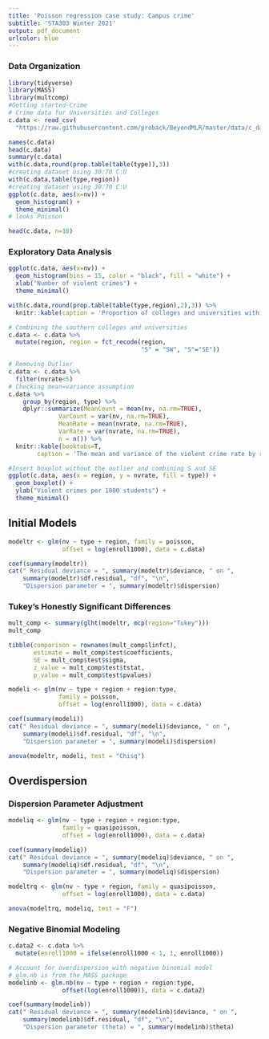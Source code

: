```yaml
---
title: 'Poisson regression case study: Campus crime'
subtitle: 'STA303 Winter 2021'
output: pdf_document
urlcolor: blue
---
```


### Data Organization

```r
library(tidyverse)
library(MASS)
library(multcomp)
#Getting started-Crime
# Crime data for Universities and Colleges
c.data <- read_csv(
  "https://raw.githubusercontent.com/proback/BeyondMLR/master/data/c_data.csv")

names(c.data)
head(c.data)
summary(c.data)
with(c.data,round(prop.table(table(type)),3)) 
#creating dataset using 30:70 C:U
with(c.data,table(type,region)) 
#creating dataset using 30:70 C:U
ggplot(c.data, aes(x=nv)) + 
  geom_histogram() +
  theme_minimal()
# looks Poisson
```

```r
head(c.data, n=10)
```

### Exploratory Data Analysis

```r
ggplot(c.data, aes(x=nv)) + 
  geom_histogram(bins = 15, color = "black", fill = "white") +
  xlab("Number of violent crimes") +
  theme_minimal()
```


```r
with(c.data,round(prop.table(table(type,region),2),3)) %>% 
  knitr::kable(caption = 'Proportion of colleges and universities within region in the campus crime data set.')
```


```r
# Combining the southern colleges and universities
c.data <- c.data %>%
  mutate(region, region = fct_recode(region, 
                                     "S" = "SW", "S"="SE"))
```

```r
# Removing Outlier
c.data <- c.data %>% 
  filter(nvrate<5)
# Checking mean=variance assumption 
c.data %>%
    group_by(region, type) %>%
    dplyr::summarize(MeanCount = mean(nv, na.rm=TRUE),
              VarCount = var(nv, na.rm=TRUE),
              MeanRate = mean(nvrate, na.rm=TRUE),
              VarRate = var(nvrate, na.rm=TRUE),
              n = n()) %>% 
  knitr::kable(booktabs=T, 
        caption = 'The mean and variance of the violent crime rate by region and type of institution.')
```

```r
#Insert boxplot without the outlier and combining S and SE
ggplot(c.data, aes(x = region, y = nvrate, fill = type)) +
  geom_boxplot() +
  ylab("Violent crimes per 1000 students") +
  theme_minimal()
```

## Initial Models

```r
modeltr <- glm(nv ~ type + region, family = poisson,
               offset = log(enroll1000), data = c.data)
```

```r
coef(summary(modeltr))
cat(" Residual deviance = ", summary(modeltr)$deviance, " on ",
    summary(modeltr)$df.residual, "df", "\n",
    "Dispersion parameter = ", summary(modeltr)$dispersion)
```

### Tukey's Honestly Significant Differences


```r
mult_comp <- summary(glht(modeltr, mcp(region="Tukey")))
mult_comp
```

```r
tibble(comparison = rownames(mult_comp$linfct),
       estimate = mult_comp$test$coefficients,
       SE = mult_comp$test$sigma,
       z_value = mult_comp$test$tstat,
       p_value = mult_comp$test$pvalues)
```


```r
modeli <- glm(nv ~ type + region + region:type, 
              family = poisson,
              offset = log(enroll1000), data = c.data)
```

```r
coef(summary(modeli))
cat(" Residual deviance = ", summary(modeli)$deviance, " on ",
    summary(modeli)$df.residual, "df", "\n",
    "Dispersion parameter = ", summary(modeli)$dispersion)
```


```r
anova(modeltr, modeli, test = "Chisq")
```

## Overdispersion

### Dispersion Parameter Adjustment

```r
modeliq <- glm(nv ~ type + region + region:type, 
               family = quasipoisson,
               offset = log(enroll1000), data = c.data)
```

```r
coef(summary(modeliq))
cat(" Residual deviance = ", summary(modeliq)$deviance, " on ",
    summary(modeliq)$df.residual, "df", "\n",
    "Dispersion parameter = ", summary(modeliq)$dispersion)
```

```r
modeltrq <- glm(nv ~ type + region, family = quasipoisson,
               offset = log(enroll1000), data = c.data)

anova(modeltrq, modeliq, test = "F")
```

### Negative Binomial Modeling

```r
c.data2 <- c.data %>% 
  mutate(enroll1000 = ifelse(enroll1000 < 1, 1, enroll1000))
```

```r
# Account for overdispersion with negative binomial model
# glm.nb is from the MASS package
modelinb <- glm.nb(nv ~ type + region + region:type, 
               offset(log(enroll1000)), data = c.data2)
```

```r
coef(summary(modelinb))
cat(" Residual deviance = ", summary(modelinb)$deviance, " on ",
    summary(modelinb)$df.residual, "df", "\n",
    "Dispersion parameter (theta) = ", summary(modelinb)$theta)
```
